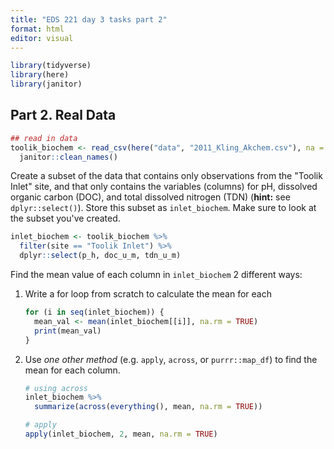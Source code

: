 ```yaml
---
title: "EDS 221 day 3 tasks part 2"
format: html
editor: visual
---
```


```r
library(tidyverse)
library(here)
library(janitor)
```

## Part 2. Real Data

```r
## read in data
toolik_biochem <- read_csv(here("data", "2011_Kling_Akchem.csv"), na = ".") %>% 
  janitor::clean_names()
```

Create a subset of the data that contains only observations from the \"Toolik Inlet\" site, and that only contains the variables (columns) for pH, dissolved organic carbon (DOC), and total dissolved nitrogen (TDN) (**hint:** see `dplyr::select()`). Store this subset as `inlet_biochem`. Make sure to look at the subset you\'ve created.

```r
inlet_biochem <- toolik_biochem %>%
  filter(site == "Toolik Inlet") %>% 
  dplyr::select(p_h, doc_u_m, tdn_u_m) 

```

Find the mean value of each column in `inlet_biochem` 2 different ways:

1.  Write a for loop from scratch to calculate the mean for each

    ```r
    for (i in seq(inlet_biochem)) {
      mean_val <- mean(inlet_biochem[[i]], na.rm = TRUE)
      print(mean_val)
    }
    ```

2.  Use *one other method* (e.g. `apply`, `across`, or `purrr::map_df`) to find the mean for each column.

    ```r
    # using across
    inlet_biochem %>% 
      summarize(across(everything(), mean, na.rm = TRUE))

    # apply
    apply(inlet_biochem, 2, mean, na.rm = TRUE)
    ```
